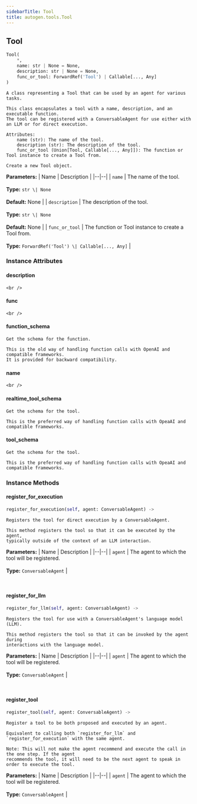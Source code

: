 ```yaml
---
sidebarTitle: Tool
title: autogen.tools.Tool
---
```

<h2 id="autogen.tools.Tool" class="doc doc-heading">
    <code class="doc-symbol doc-symbol-heading doc-symbol-class"></code>
    <span class="doc doc-object-name doc-class-name">Tool</span>
    <a href="#autogen.tools.Tool" class="headerlink" title="Permanent link"></a>
</h2>

```python
Tool(
    *,
    name: str | None = None,
    description: str | None = None,
    func_or_tool: ForwardRef('Tool') | Callable[..., Any]
)
```

    A class representing a Tool that can be used by an agent for various tasks.
    
    This class encapsulates a tool with a name, description, and an executable function.
    The tool can be registered with a ConversableAgent for use either with an LLM or for direct execution.
    
    Attributes:
        name (str): The name of the tool.
        description (str): The description of the tool.
        func_or_tool (Union[Tool, Callable[..., Any]]): The function or Tool instance to create a Tool from.
    
    Create a new Tool object.

<b>Parameters:</b>
| Name | Description |
|--|--|
| `name` | The name of the tool.<br/><br/>**Type:** `str \| None`<br/><br/>**Default:** None |
| `description` | The description of the tool.<br/><br/>**Type:** `str \| None`<br/><br/>**Default:** None |
| `func_or_tool` | The function or Tool instance to create a Tool from.<br/><br/>**Type:** `ForwardRef('Tool') \| Callable[..., Any]` |

### Instance Attributes

<code class="doc-symbol doc-symbol-heading doc-symbol-attribute"></code>
#### description
<a href="#autogen.tools.Tool.description" class="headerlink" title="Permanent link"></a>

    <br />

<code class="doc-symbol doc-symbol-heading doc-symbol-attribute"></code>
#### func
<a href="#autogen.tools.Tool.func" class="headerlink" title="Permanent link"></a>

    <br />

<code class="doc-symbol doc-symbol-heading doc-symbol-attribute"></code>
#### function_schema
<a href="#autogen.tools.Tool.function_schema" class="headerlink" title="Permanent link"></a>

    Get the schema for the function.
    
    This is the old way of handling function calls with OpenAI and compatible frameworks.
    It is provided for backward compatibility.

<code class="doc-symbol doc-symbol-heading doc-symbol-attribute"></code>
#### name
<a href="#autogen.tools.Tool.name" class="headerlink" title="Permanent link"></a>

    <br />

<code class="doc-symbol doc-symbol-heading doc-symbol-attribute"></code>
#### realtime_tool_schema
<a href="#autogen.tools.Tool.realtime_tool_schema" class="headerlink" title="Permanent link"></a>

    Get the schema for the tool.
    
    This is the preferred way of handling function calls with OpeaAI and compatible frameworks.

<code class="doc-symbol doc-symbol-heading doc-symbol-attribute"></code>
#### tool_schema
<a href="#autogen.tools.Tool.tool_schema" class="headerlink" title="Permanent link"></a>

    Get the schema for the tool.
    
    This is the preferred way of handling function calls with OpeaAI and compatible frameworks.

### Instance Methods

<code class="doc-symbol doc-symbol-heading doc-symbol-method"></code>
#### register_for_execution
<a href="#autogen.tools.Tool.register_for_execution" class="headerlink" title="Permanent link"></a>

```python
register_for_execution(self, agent: ConversableAgent) -> 
```

    Registers the tool for direct execution by a ConversableAgent.
    
    This method registers the tool so that it can be executed by the agent,
    typically outside of the context of an LLM interaction.

<b>Parameters:</b>
| Name | Description |
|--|--|
| `agent` | The agent to which the tool will be registered.<br/><br/>**Type:** `ConversableAgent` |

<br />

<code class="doc-symbol doc-symbol-heading doc-symbol-method"></code>
#### register_for_llm
<a href="#autogen.tools.Tool.register_for_llm" class="headerlink" title="Permanent link"></a>

```python
register_for_llm(self, agent: ConversableAgent) -> 
```

    Registers the tool for use with a ConversableAgent's language model (LLM).
    
    This method registers the tool so that it can be invoked by the agent during
    interactions with the language model.

<b>Parameters:</b>
| Name | Description |
|--|--|
| `agent` | The agent to which the tool will be registered.<br/><br/>**Type:** `ConversableAgent` |

<br />

<code class="doc-symbol doc-symbol-heading doc-symbol-method"></code>
#### register_tool
<a href="#autogen.tools.Tool.register_tool" class="headerlink" title="Permanent link"></a>

```python
register_tool(self, agent: ConversableAgent) -> 
```

    Register a tool to be both proposed and executed by an agent.
    
    Equivalent to calling both `register_for_llm` and `register_for_execution` with the same agent.
    
    Note: This will not make the agent recommend and execute the call in the one step. If the agent
    recommends the tool, it will need to be the next agent to speak in order to execute the tool.

<b>Parameters:</b>
| Name | Description |
|--|--|
| `agent` | The agent to which the tool will be registered.<br/><br/>**Type:** `ConversableAgent` |

<br />